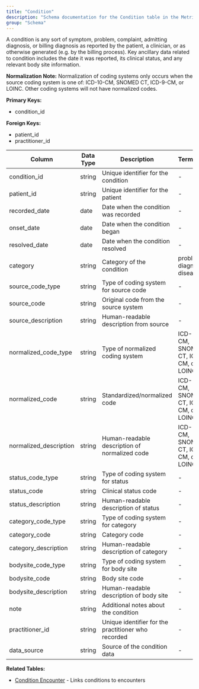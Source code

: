 ```yaml
---
title: "Condition"
description: "Schema documentation for the Condition table in the Metriport data model"
group: "Schema"
---
```


A condition is any sort of symptom, problem, complaint, admitting diagnosis, or billing diagnosis as reported by the patient, a clinician, or as otherwise generated (e.g. by the billing process). Key ancillary data related to condition includes the date it was reported, its clinical status, and any relevant body site information.

**Normalization Note:**
Normalization of coding systems only occurs when the source coding system is one of: ICD-10-CM, SNOMED CT, ICD-9-CM, or LOINC. Other coding systems will not have normalized codes.

**Primary Keys:**
* condition_id

**Foreign Keys:**
* patient_id
* practitioner_id

| Column | Data Type | Description | Terminology |
| ------ | --------- | ----------- | ----------- |
| condition_id | string | Unique identifier for the condition | - |
| patient_id | string | Unique identifier for the patient | - |
| recorded_date | date | Date when the condition was recorded | - |
| onset_date | date | Date when the condition began | - |
| resolved_date | date | Date when the condition resolved | - |
| category | string | Category of the condition | problem, diagnosis, disease |
| source_code_type | string | Type of coding system for source code | - |
| source_code | string | Original code from the source system | - |
| source_description | string | Human-readable description from source | - |
| normalized_code_type | string | Type of normalized coding system | ICD-10-CM, SNOMED CT, ICD-9-CM, or LOINC |
| normalized_code | string | Standardized/normalized code | ICD-10-CM, SNOMED CT, ICD-9-CM, or LOINC |
| normalized_description | string | Human-readable description of normalized code | ICD-10-CM, SNOMED CT, ICD-9-CM, or LOINC |
| status_code_type | string | Type of coding system for status | - |
| status_code | string | Clinical status code | - |
| status_description | string | Human-readable description of status | - |
| category_code_type | string | Type of coding system for category | - |
| category_code | string | Category code | - |
| category_description | string | Human-readable description of category | - |
| bodysite_code_type | string | Type of coding system for body site | - |
| bodysite_code | string | Body site code | - |
| bodysite_description | string | Human-readable description of body site | - |
| note | string | Additional notes about the condition | - |
| practitioner_id | string | Unique identifier for the practitioner who recorded | - |
| data_source | string | Source of the condition data | - |

**Related Tables:**
* [Condition Encounter](/medical-api/handling-data/schema/condition-encounter) - Links conditions to encounters
